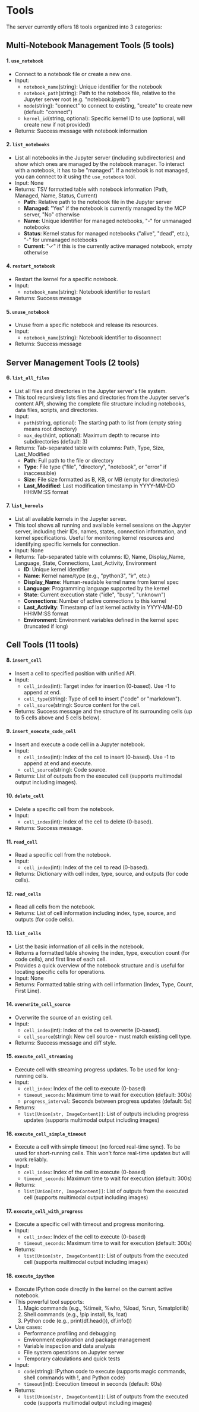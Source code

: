# Tools

The server currently offers 18 tools organized into 3 categories:

## Multi-Notebook Management Tools (5 tools)

#### 1. `use_notebook`

- Connect to a notebook file or create a new one.
- Input:
  - `notebook_name`(string): Unique identifier for the notebook
  - `notebook_path`(string): Path to the notebook file, relative to the Jupyter server root (e.g. "notebook.ipynb")
  - `mode`(string): "connect" to connect to existing, "create" to create new (default: "connect")
  - `kernel_id`(string, optional): Specific kernel ID to use (optional, will create new if not provided)
- Returns: Success message with notebook information

#### 2. `list_notebooks`

- List all notebooks in the Jupyter server (including subdirectories) and show which ones are managed by the notebook manager.     To interact with a notebook, it has to be "managed". If a notebook is not managed, you can connect to it using the `use_notebook` tool.
- Input: None
- Returns: TSV formatted table with notebook information (Path, Managed, Name, Status, Current)
  - **Path**: Relative path to the notebook file in the Jupyter server
  - **Managed**: "Yes" if the notebook is currently managed by the MCP server, "No" otherwise
  - **Name**: Unique identifier for managed notebooks, "-" for unmanaged notebooks
  - **Status**: Kernel status for managed notebooks ("alive", "dead", etc.), "-" for unmanaged notebooks
  - **Current**: "✓" if this is the currently active managed notebook, empty otherwise

#### 4. `restart_notebook`

- Restart the kernel for a specific notebook.
- Input:
  - `notebook_name`(string): Notebook identifier to restart
- Returns: Success message

#### 5. `unuse_notebook`

- Unuse from a specific notebook and release its resources.
- Input:
  - `notebook_name`(string): Notebook identifier to disconnect
- Returns: Success message

## Server Management Tools (2 tools)

#### 6. `list_all_files`

- List all files and directories in the Jupyter server's file system.
- This tool recursively lists files and directories from the Jupyter server's content API, showing the complete file structure including notebooks, data files, scripts, and directories.
- Input:
  - `path`(string, optional): The starting path to list from (empty string means root directory)
  - `max_depth`(int, optional): Maximum depth to recurse into subdirectories (default: 3)
- Returns: Tab-separated table with columns: Path, Type, Size, Last_Modified
  - **Path**: Full path to the file or directory
  - **Type**: File type ("file", "directory", "notebook", or "error" if inaccessible)
  - **Size**: File size formatted as B, KB, or MB (empty for directories)
  - **Last_Modified**: Last modification timestamp in YYYY-MM-DD HH:MM:SS format

#### 7. `list_kernels`

- List all available kernels in the Jupyter server.
- This tool shows all running and available kernel sessions on the Jupyter server, including their IDs, names, states, connection information, and kernel specifications. Useful for monitoring kernel resources and identifying specific kernels for connection.
- Input: None
- Returns: Tab-separated table with columns: ID, Name, Display_Name, Language, State, Connections, Last_Activity, Environment
  - **ID**: Unique kernel identifier
  - **Name**: Kernel name/type (e.g., "python3", "ir", etc.)
  - **Display_Name**: Human-readable kernel name from kernel spec
  - **Language**: Programming language supported by the kernel
  - **State**: Current execution state ("idle", "busy", "unknown")
  - **Connections**: Number of active connections to this kernel
  - **Last_Activity**: Timestamp of last kernel activity in YYYY-MM-DD HH:MM:SS format
  - **Environment**: Environment variables defined in the kernel spec (truncated if long)

## Cell Tools (11 tools)

#### 8. `insert_cell`

- Insert a cell to specified position with unified API.
- Input:
  - `cell_index`(int): Target index for insertion (0-based). Use -1 to append at end.
  - `cell_type`(string): Type of cell to insert ("code" or "markdown").
  - `cell_source`(string): Source content for the cell.
- Returns: Success message and the structure of its surrounding cells (up to 5 cells above and 5 cells below).

#### 9. `insert_execute_code_cell`

- Insert and execute a code cell in a Jupyter notebook.
- Input:
  - `cell_index`(int): Index of the cell to insert (0-based). Use -1 to append at end and execute.
  - `cell_source`(string): Code source.
- Returns: List of outputs from the executed cell (supports multimodal output including images).

#### 10. `delete_cell`

- Delete a specific cell from the notebook.
- Input:
  - `cell_index`(int): Index of the cell to delete (0-based).
- Returns: Success message.

#### 11. `read_cell`

- Read a specific cell from the notebook.
- Input:
  - `cell_index`(int): Index of the cell to read (0-based).
- Returns: Dictionary with cell index, type, source, and outputs (for code cells).

#### 12. `read_cells`

- Read all cells from the notebook.
- Returns:  List of cell information including index, type, source, and outputs (for code cells).

#### 13. `list_cells`

- List the basic information of all cells in the notebook.
- Returns a formatted table showing the index, type, execution count (for code cells), and first line of each cell.
- Provides a quick overview of the notebook structure and is useful for locating specific cells for operations.
- Input: None
- Returns: Formatted table string with cell information (Index, Type, Count, First Line).

#### 14. `overwrite_cell_source`

- Overwrite the source of an existing cell.
- Input:
  - `cell_index`(int): Index of the cell to overwrite (0-based).
  - `cell_source`(string): New cell source - must match existing cell type.
- Returns: Success message and diff style.

#### 15. `execute_cell_streaming`

- Execute cell with streaming progress updates. To be used for long-running cells.
- Input:
  - `cell_index`: Index of the cell to execute (0-based)
  - `timeout_seconds`: Maximum time to wait for execution (default: 300s)
  - `progress_interval`: Seconds between progress updates (default: 5s)
- Returns:
  - `list[Union[str, ImageContent]]`: List of outputs including progress updates (supports multimodal output including images)

#### 16. `execute_cell_simple_timeout`

- Execute a cell with simple timeout (no forced real-time sync). To be used for short-running cells. This won't force real-time updates but will work reliably.
- Input:
  - `cell_index`: Index of the cell to execute (0-based)
  - `timeout_seconds`: Maximum time to wait for execution (default: 300s)
- Returns:
  - `list[Union[str, ImageContent]]`: List of outputs from the executed cell (supports multimodal output including images)

#### 17. `execute_cell_with_progress`

- Execute a specific cell with timeout and progress monitoring.
- Input:
  - `cell_index`: Index of the cell to execute (0-based)
  - `timeout_seconds`: Maximum time to wait for execution (default: 300s)
- Returns:
  - `list[Union[str, ImageContent]]`: List of outputs from the executed cell (supports multimodal output including images)

#### 18. `execute_ipython`

- Execute IPython code directly in the kernel on the current active notebook.
- This powerful tool supports:
  1. Magic commands (e.g., %timeit, %who, %load, %run, %matplotlib)
  2. Shell commands (e.g., !pip install, !ls, !cat)
  3. Python code (e.g., print(df.head()), df.info())
- Use cases:
  - Performance profiling and debugging
  - Environment exploration and package management
  - Variable inspection and data analysis
  - File system operations on Jupyter server
  - Temporary calculations and quick tests
- Input:
  - `code`(string): IPython code to execute (supports magic commands, shell commands with !, and Python code)
  - `timeout`(int): Execution timeout in seconds (default: 60s)
- Returns:
  - `list[Union[str, ImageContent]]`: List of outputs from the executed code (supports multimodal output including images)
